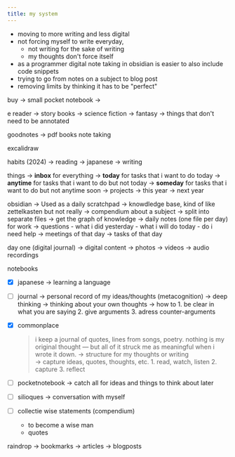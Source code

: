```yaml
---
title: my system
---
```


- moving to more writing and less digital
- not forcing myself to write everyday,
  - not writing for the sake of writing
  - my thoughts don't force itself
- as a programmer digital note taking in obsidian is easier to also include code snippets
- trying to go from notes on a subject to blog post
- removing limits by thinking it has to be "perfect"


buy
 -> small pocket notebook
 -> 

e reader
 -> story books
 -> science fiction 
 -> fantasy
 -> things that don't need to be annotated

goodnotes
 -> pdf books note taking

excalidraw

habits (2024)
 -> reading
 -> japanese
 -> writing

things 
 -> **inbox** for everything
 -> **today** for tasks that i want to do today
 -> **anytime** for tasks that i want to do but not today
 -> **someday** for tasks that i want to do but not anytime soon
 -> projects
    -> this year
    -> next year

obsidian 
  -> Used as a daily scratchpad
  -> knowdledge base, kind of like zettelkasten but not really
    -> compendium about a subject
     -> split into separate files
     -> get the graph of knowledge
  -> daily notes (one file per day) for work
    -> questions
      - what i did yesterday 
      - what i will do today
      - do i need help
    -> meetings of that day
    -> tasks of that day

day one (digital journal)
 -> digital content
  -> photos
  -> videos
  -> audio recordings

notebooks
- [x] japanese
   -> learning a language
- [ ] journal 
    -> personal record of my ideas/thoughts (metacognition)
    -> deep thinking
    -> thinking about your own thoughts
    -> how to 
      1. be clear in what you are saying
      2. give arguments
      3. adress counter-arguments

- [x] commonplace
    > i keep a journal of quotes, lines from songs, poetry. nothing is my original thought — but all of it struck me as meaningful when i wrote it down.
    -> structure for my thoughts or writing  
    -> capture ideas, quotes, thoughts, etc.
      1. read, watch, listen
      2. capture
      3. reflect

- [ ] pocketnotebook
    -> catch all for ideas and things to think about later

- [ ] silioques
    -> conversation with myself

- [ ] collectie wise statements (compendium)
  - to become a wise man
  - quotes

raindrop
  -> bookmarks
  -> articles
  -> blogposts

